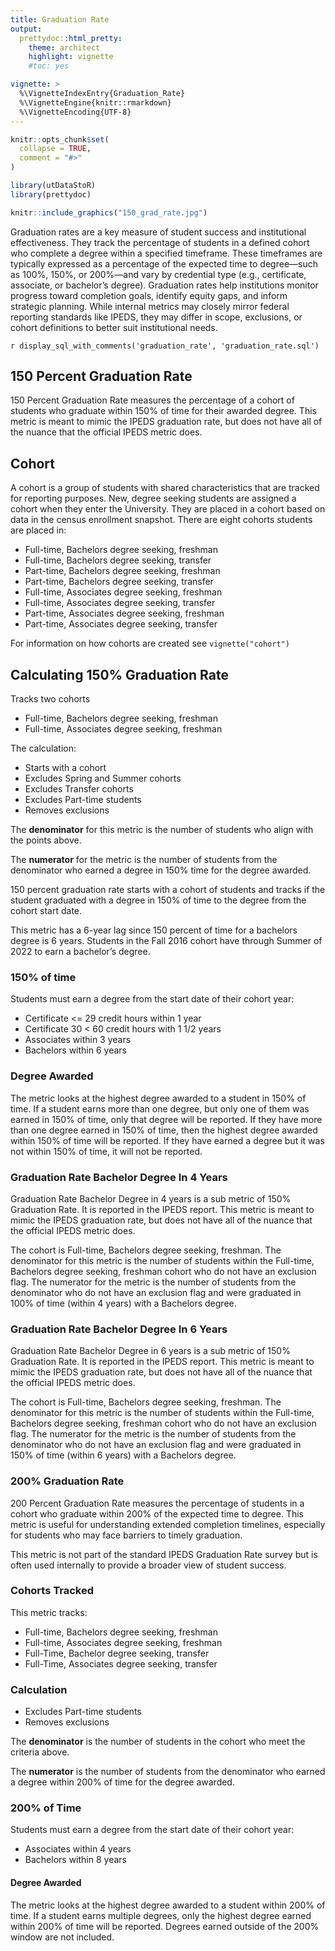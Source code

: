 ```yaml
---
title: Graduation Rate
output: 
  prettydoc::html_pretty:
    theme: architect
    highlight: vignette
    #toc: yes

vignette: >
  %\VignetteIndexEntry{Graduation_Rate}
  %\VignetteEngine{knitr::rmarkdown}
  %\VignetteEncoding{UTF-8}
---
```


```r
knitr::opts_chunk$set(
  collapse = TRUE,
  comment = "#>"
)
```

```r
library(utDataStoR)
library(prettydoc)
```

```r
knitr::include_graphics("150_grad_rate.jpg")
```

Graduation rates are a key measure of student success and institutional effectiveness. They track the percentage of students in a defined cohort who complete a degree within a specified timeframe. These timeframes are typically expressed as a percentage of the expected time to degree—such as 100%, 150%, or 200%—and vary by credential type (e.g., certificate, associate, or bachelor’s degree). Graduation rates help institutions monitor progress toward completion goals, identify equity gaps, and inform strategic planning. While internal metrics may closely mirror federal reporting standards like IPEDS, they may differ in scope, exclusions, or cohort definitions to better suit institutional needs.

`r display_sql_with_comments('graduation_rate', 'graduation_rate.sql')`

## 150 Percent Graduation Rate

150 Percent Graduation Rate measures the percentage of a cohort of students who graduate within 150% of time for their awarded degree. This metric is meant to mimic the IPEDS graduation rate, but does not have all of the nuance that the official IPEDS metric does.

## Cohort

A cohort is a group of students with shared characteristics that are tracked for reporting purposes. New, degree seeking students are assigned a cohort when they enter the University. They are placed in a cohort based on data in the census enrollment snapshot. There are eight cohorts students are placed in:

-   Full-time, Bachelors degree seeking, freshman
-   Full-time, Bachelors degree seeking, transfer
-   Part-time, Bachelors degree seeking, freshman
-   Part-time, Bachelors degree seeking, transfer
-   Full-time, Associates degree seeking, freshman
-   Full-time, Associates degree seeking, transfer
-   Part-time, Associates degree seeking, freshman
-   Part-time, Associates degree seeking, transfer

For information on how cohorts are created see `vignette("cohort")`

## Calculating 150% Graduation Rate

Tracks two cohorts

-   Full-time, Bachelors degree seeking, freshman
-   Full-time, Associates degree seeking, freshman

The calculation:

-   Starts with a cohort
-   Excludes Spring and Summer cohorts
-   Excludes Transfer cohorts
-   Excludes Part-time students
-   Removes exclusions

The **denominator** for this metric is the number of students who align with the points above.

The **numerator** for the metric is the number of students from the denominator who earned a degree in 150% time for the degree awarded.

150 percent graduation rate starts with a cohort of students and tracks if the student graduated with a degree in 150% of time to the degree from the cohort start date.

This metric has a 6-year lag since 150 percent of time for a bachelors degree is 6 years. Students in the Fall 2016 cohort have through Summer of 2022 to earn a bachelor's degree.

### 150% of time

Students must earn a degree from the start date of their cohort year:

-   Certificate \<= 29 credit hours within 1 year
-   Certificate 30 \< 60 credit hours with 1 1/2 years
-   Associates within 3 years
-   Bachelors within 6 years

### Degree Awarded

The metric looks at the highest degree awarded to a student in 150% of time. If a student earns more than one degree, but only one of them was earned in 150% of time, only that degree will be reported. If they have more than one degree earned in 150% of time, then the highest degree awarded within 150% of time will be reported. If they have earned a degree but it was not within 150% of time, it will not be reported.

### Graduation Rate Bachelor Degree In 4 Years

Graduation Rate Bachelor Degree in 4 years is a sub metric of 150% Graduation Rate. It is reported in the IPEDS report. This metric is meant to mimic the IPEDS graduation rate, but does not have all of the nuance that the official IPEDS metric does.

The cohort is Full-time, Bachelors degree seeking, freshman. The denominator for this metric is the number of students within the Full-time, Bachelors degree seeking, freshman cohort who do not have an exclusion flag. The numerator for the metric is the number of students from the denominator who do not have an exclusion flag and were graduated in 100% of time (within 4 years) with a Bachelors degree.

### Graduation Rate Bachelor Degree In 6 Years

Graduation Rate Bachelor Degree in 6 years is a sub metric of 150% Graduation Rate. It is reported in the IPEDS report. This metric is meant to mimic the IPEDS graduation rate, but does not have all of the nuance that the official IPEDS metric does.

The cohort is Full-time, Bachelors degree seeking, freshman. The denominator for this metric is the number of students within the Full-time, Bachelors degree seeking, freshman cohort who do not have an exclusion flag. The numerator for the metric is the number of students from the denominator who do not have an exclusion flag and were graduated in 150% of time (within 6 years) with a Bachelors degree.

### 200% Graduation Rate

200 Percent Graduation Rate measures the percentage of students in a cohort who graduate within 200% of the expected time to degree. This metric is useful for understanding extended completion timelines, especially for students who may face barriers to timely graduation.

This metric is not part of the standard IPEDS Graduation Rate survey but is often used internally to provide a broader view of student success.

### Cohorts Tracked

This metric tracks:

-   Full-time, Bachelors degree seeking, freshman
-   Full-time, Associates degree seeking, freshman
-   Full-Time, Bachelor degree seeking, transfer
-   Full-Time, Associates degree seeking, transfer

### Calculation

-   Excludes Part-time students
-   Removes exclusions

The **denominator** is the number of students in the cohort who meet the criteria above.

The **numerator** is the number of students from the denominator who earned a degree within 200% of time for the degree awarded.

### 200% of Time

Students must earn a degree from the start date of their cohort year:

-   Associates within 4 years
-   Bachelors within 8 years

#### Degree Awarded

The metric looks at the highest degree awarded to a student within 200% of time. If a student earns multiple degrees, only the highest degree earned within 200% of time will be reported. Degrees earned outside of the 200% window are not included.
